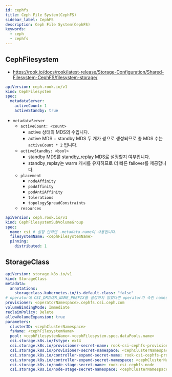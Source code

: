 ```yaml
---
id: cephfs
title: Ceph File System(CephFS)
sidebar_label: CephFS
description: Ceph File System(CephFS)
keywords:
  - ceph
  - cephfs
---
```


## CephFilesystem

- https://rook.io/docs/rook/latest-release/Storage-Configuration/Shared-Filesystem-CephFS/filesystem-storage/

```yaml
apiVersion: ceph.rook.io/v1
kind: CephFilesystem
spec:
  metadataServer:
    activeCount: 1
    activeStandby: true
```

- `metadataServer`
  - `activeCount: <count>`
    - active 상태의 MDS의 수입니다.
    - active MDS + standby MDS 두 개가 쌍으로 생성되므로 총 MDS 수는 `activeCount * 2` 입니다.
  - `activeStandby: <bool>`
    - standby MDS를 standby_replay MDS로 설정할지 여부입니다.
    - standby_replay는 warm 캐시를 유지하므로 더 빠른 failover를 제공합니다.
  - `placement`
    - `nodeAffinity`
    - `podAffinity`
    - `podAntiAffinity`
    - `tolerations`
    - `topologySpreadConstraints`
  - `resources`

```yaml
apiVersion: ceph.rook.io/v1
kind: CephFilesystemSubVolumeGroup
spec:
  name: csi # 설정 안하면 .metadata.name이 사용됩니다.
  filesystemName: <cephFilesystemName>
  pinning:
    distributed: 1
```

## StorageClass

```yaml
apiVersion: storage.k8s.io/v1
kind: StorageClass
metadata:
  annotations:
    storageclass.kubernetes.io/is-default-class: "false"
# operator에 CSI_DRIVER_NAME_PREFIX를 설정하지 않았다면 operator가 속한 namespace를 사용합니다.
provisioner: <operatorNamespace>.cephfs.csi.ceph.com
volumeBindingMode: Immediate
reclaimPolicy: Delete
allowVolumeExpansion: true
parameters:
  clusterID: <cephClusterNamespace>
  fsName: <cephFilesystemName>
  pool: <cephFilesystemName>-<cephFilesystem.spec.dataPools.name>
  csi.storage.k8s.io/fstype: ext4
  csi.storage.k8s.io/provisioner-secret-name: rook-csi-cephfs-provisioner
  csi.storage.k8s.io/provisioner-secret-namespace: <cephClusterNamespace>
  csi.storage.k8s.io/controller-expand-secret-name: rook-csi-cephfs-provisioner
  csi.storage.k8s.io/controller-expand-secret-namespace: <cephClusterNamespace>
  csi.storage.k8s.io/node-stage-secret-name: rook-csi-cephfs-node
  csi.storage.k8s.io/node-stage-secret-namespace: <cephClusterNamespace>
```
